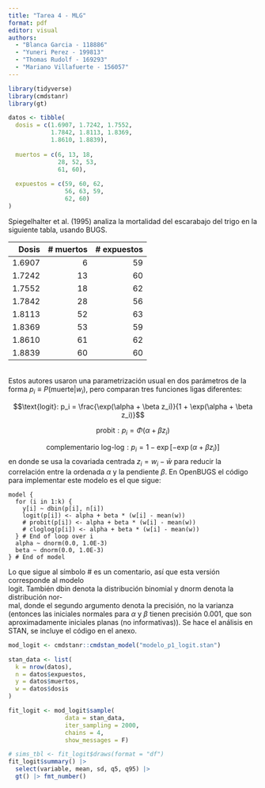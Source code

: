```yaml
---
title: "Tarea 4 - MLG"
format: pdf
editor: visual
authors: 
  - "Blanca Garcia - 118886"
  - "Yuneri Perez - 199813"
  - "Thomas Rudolf - 169293"
  - "Mariano Villafuerte - 156057"
---
```


```r
library(tidyverse)
library(cmdstanr)
library(gt)
```

```r
datos <- tibble(
  dosis = c(1.6907, 1.7242, 1.7552, 
            1.7842, 1.8113, 1.8369, 
            1.8610, 1.8839),
  
  muertos = c(6, 13, 18, 
              28, 52, 53, 
              61, 60),
  
  expuestos = c(59, 60, 62, 
                56, 63, 59, 
                62, 60)
)
```

Spiegelhalter et al. (1995) analiza la mortalidad del escarabajo del trigo en la siguiente tabla, usando BUGS.\

|  Dosis | \# muertos | \# expuestos |
|-------:|-----------:|-------------:|
| 1.6907 |          6 |           59 |
| 1.7242 |         13 |           60 |
| 1.7552 |         18 |           62 |
| 1.7842 |         28 |           56 |
| 1.8113 |         52 |           63 |
| 1.8369 |         53 |           59 |
| 1.8610 |         61 |           62 |
| 1.8839 |         60 |           60 |

\
Estos autores usaron una parametrización usual en dos parámetros de la forma $p_i ≡ P(\textrm{muerte}|w_i)$, pero comparan tres funciones ligas diferentes:

$$\text{logit}: p_i = \frac{\exp(\alpha + \beta z_i)}{1 + \exp(\alpha + \beta z_i)}$$

$$
\text{probit}: p_i = \Phi(\alpha + \beta z_i)
$$

$$
\text{complementario log-log}: p_i = 1 - \exp[-\exp(\alpha + \beta z_i)]
$$ en donde se usa la covariada centrada $z_i=w_i-\bar{w}$ para reducir la correlación entre la ordenada $\alpha$ y la pendiente $\beta$. En OpenBUGS el código para implementar este modelo es el que sigue:

```text
model {
  for (i in 1:k) {
    y[i] ~ dbin(p[i], n[i])
    logit(p[i]) <- alpha + beta * (w[i] - mean(w))
    # probit(p[i]) <- alpha + beta * (w[i] - mean(w))
    # cloglog(p[i]) <- alpha + beta * (w[i] - mean(w))
  } # End of loop over i
  alpha ~ dnorm(0.0, 1.0E-3)
  beta ~ dnorm(0.0, 1.0E-3)
} # End of model
```

Lo que sigue al símbolo $\#$ es un comentario, así que esta versión corresponde al modelo\
logit. También dbin denota la distribución binomial y dnorm denota la distribución nor-\
mal, donde el segundo argumento denota la precisión, no la varianza (entonces las iniciales normales para $\alpha$ y $\beta$ tienen precisión $0.001$, que son aproximadamente iniciales planas (no informativas)). Se hace el análisis en STAN, se incluye el código en el anexo.

```r
mod_logit <- cmdstanr::cmdstan_model("modelo_p1_logit.stan")
```

```r
stan_data <- list(
  k = nrow(datos),
  n = datos$expuestos,
  y = datos$muertos,
  w = datos$dosis
)
```

```r
fit_logit <- mod_logit$sample( 
                data = stan_data, 
                iter_sampling = 2000,
                chains = 4,
                show_messages = F)
```

```r
# sims_tbl <- fit_logit$draws(format = "df")
fit_logit$summary() |> 
  select(variable, mean, sd, q5, q95) |>
  gt() |> fmt_number()
```
